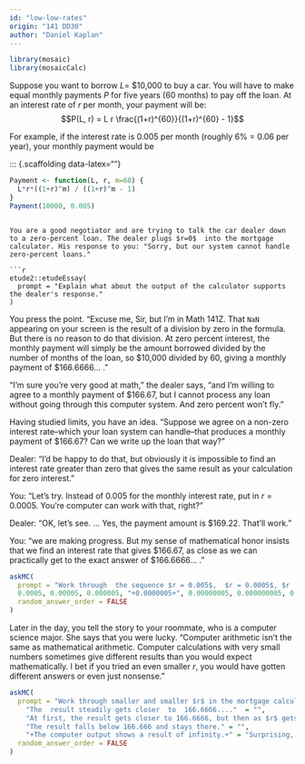 ```yaml
---
id: "low-low-rates"
origin: "141 DD30"
author: "Daniel Kaplan"
---
```


```r

library(mosaic)
library(mosaicCalc)
```

Suppose you want to borrow $L=$ $10,000 to buy a car. You will have to make equal monthly payments $P$ for five  years (60 months) to pay off the loan. At an interest rate of $r$ per month, your payment will  be: $$P(L, r) = L r \frac{(1+r)^{60}}{(1+r)^{60} - 1}$$

For example,  if the interest rate is 0.005 per month (roughly 6% = 0.06  per year), your monthly payment would be 

::: {.scaffolding  data-latex=""}
```r
Payment <- function(L, r, m=60) {
  L*r*((1+r)^m) / ((1+r)^m - 1)
}
Payment(10000, 0.005)
```

```

You are a good negotiator and are trying to talk the car dealer down to a zero-percent loan. The dealer plugs $r=0$  into the mortgage calculator. His response to you: "Sorry, but our system cannot handle zero-percent loans."

```r
etude2::etudeEssay(
  prompt = "Explain what about the output of the calculator supports the dealer's response."
)
```

You press the point. "Excuse me, Sir, but I'm in Math 141Z. That `NaN` appearing  on your screen is the result  of  a division by  zero  in the formula. But there is no reason to do that division. At zero percent interest, the monthly payment will  simply be the amount borrowed divided by the number of months of the loan, so  $10,000 divided by 60, giving a monthly payment of $166.6666... ." 

"I'm sure you're very  good at math," the dealer says, "and I'm willing to agree to a monthly payment of $166.67, but I cannot process any loan without going through this computer system. And zero percent won't fly."

Having studied limits, you have an idea. "Suppose we agree on a non-zero interest rate--which your loan system can handle--that produces a monthly payment of $166.67? Can we write up the loan that way?"

Dealer: "I'd be happy to do that, but obviously it is impossible to find an interest rate greater than zero that gives the same result as your calculation  for zero interest."

You: "Let's try. Instead of 0.005 for the monthly interest rate, put in $r = 0.0005$. You're computer can work with that, right?"

Dealer: "OK, let's see. ... Yes, the payment amount is $169.22. That'll work."

You: "we are making progress. But my sense of mathematical honor insists that we find  an interest rate that gives $166.67,  as close as we can practically get to the exact  answer of $166.6666... ."

```r
askMC(
  prompt = "Work through  the sequence $r = 0.005$,  $r = 0.0005$, $r  = 0.00005$, making $r$ smaller and smaller. Is there a non-zero $r$ that brings the payment to the agreed-upon goal of $166.67? If so, what's the largest $r$ that will bring you there.",
  0.0005, 0.00005, 0.000005, "+0.0000005+", 0.00000005, 0.000000005, 0.0000000005, "no such $r$",
  random_answer_order = FALSE
)
```

Later in the day, you tell  the story to your roommate, who is a computer science major. She says that you were lucky. "Computer arithmetic isn't the same as mathematical arithmetic. Computer calculations with very small numbers sometimes give different results than you would expect mathematically. I bet if  you tried an even smaller $r$, you would have gotten different answers or even just nonsense."

```r
askMC(
  prompt = "Work through smaller and smaller $r$ in the mortgage calculator. What happens as you continue the sequence from the  previous question, adding in  more zeros before the 5?",
    "The  result steadily gets closer  to  166.6666...."  = "",
    "At first, the result gets closer to 166.6666, but then as $r$ gets smaller the result stays at the same answer." = "",
    "The result falls below 166.666 and stays there." = "",
    "+The computer output shows a result of infinity.+" = "Surprising, huh? These sorts of problems do arise. In the 1991 Gulf war, one Iraqi missile got through the Patriot missile  defense system due to a problem like this. There are special mathematical/programming techniques to help avoid these situations, but the Patriot system was not designed with  them. [News story here](https://www.nytimes.com/1991/06/06/world/us-details-flaw-in-patriot-missile.html).",
  random_answer_order = FALSE
)
```

